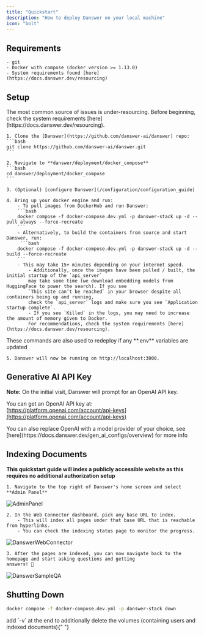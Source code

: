 ```yaml
---
title: "Quickstart"
description: "How to deploy Danswer on your local machine"
icon: "bolt"
---
```



## Requirements

    - git
    - Docker with compose (docker version >= 1.13.0)
    - System requirements found [here](https://docs.danswer.dev/resourcing)

## Setup


<Warning>
  The most common source of issues is under-resourcing. Before beginning, check
  the system requirements [here](https://docs.danswer.dev/resourcing).
</Warning>

    1. Clone the [Danswer](https://github.com/danswer-ai/danswer) repo:
    ```bash
    git clone https://github.com/danswer-ai/danswer.git
    ```

    2. Navigate to **danswer/deployment/docker_compose**
    ```bash
    cd danswer/deployment/docker_compose
    ```

    3. (Optional) [configure Danswer](/configuration/configuration_guide)

    4. Bring up your docker engine and run:
        - To pull images from DockerHub and run Danswer:
        ```bash
        docker compose -f docker-compose.dev.yml -p danswer-stack up -d --pull always --force-recreate
        ```
        - Alternatively, to build the containers from source and start Danswer, run:
         ```bash
        docker compose -f docker-compose.dev.yml -p danswer-stack up -d --build --force-recreate
        ```
        - This may take 15+ minutes depending on your internet speed.
            - Additionally, once the images have been pulled / built, the initial startup of the `api_server` 
            may take some time (we download embedding models from HuggingFace to power the search). If you see 
            `This site can’t be reached` in your browser despite all containers being up and running, 
            check the `api_server` logs and make sure you see `Application startup complete`. 
            - If you see `Killed` in the logs, you may need to increase the amount of memory given to Docker. 
            For recommendations, check the system requirements [here](https://docs.danswer.dev/resourcing).

<Info>
  These commands are also used to redeploy if any **.env** variables are updated
</Info>


    5. Danswer will now be running on http://localhost:3000.

## Generative AI API Key

**Note:** On the initial visit, Danswer will prompt for an OpenAI API key.

You can get an OpenAI API key at:
[https://platform.openai.com/account/api-keys](https://platform.openai.com/account/api-keys)

<Info>
  You can also replace OpenAI with a model provider of your choice, see
  [here](https://docs.danswer.dev/gen_ai_configs/overview) for more info
</Info>


## Indexing Documents

**This quickstart guide will index a publicly accessible website as this requires no additional authorization setup** 

    1. Navigate to the top right of Danswer's home screen and select **Admin Panel**
![AdminPanel](/images/quickstart/AdminPanel.png)

    2. In the Web Connector dashboard, pick any base URL to index.
        - This will index all pages under that base URL that is reachable from hyperlinks.
        - You can check the indexing status page to monitor the progress.

![DanswerWebConnector](/images/quickstart/DanswerWebConnector.png)

    3. After the pages are indexed, you can now navigate back to the homepage and start asking questions and getting
    answers! 🥳

![DanswerSampleQA](/images/quickstart/DanswerSampleQA.png)

## Shutting Down

```bash
docker compose -f docker-compose.dev.yml -p danswer-stack down
```

<Info>
  add `-v` at the end to additionally delete the volumes (containing users and indexed
  documents){" "}
</Info>

